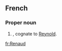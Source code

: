 ==French==
{{wikipedia|dab=Renaud}}
===Proper noun===
{{infl|fr|proper noun|g=m}}

# {{given name|male||fr:}}, cognate to [[Reynold]].

[[fr:Renaud]]